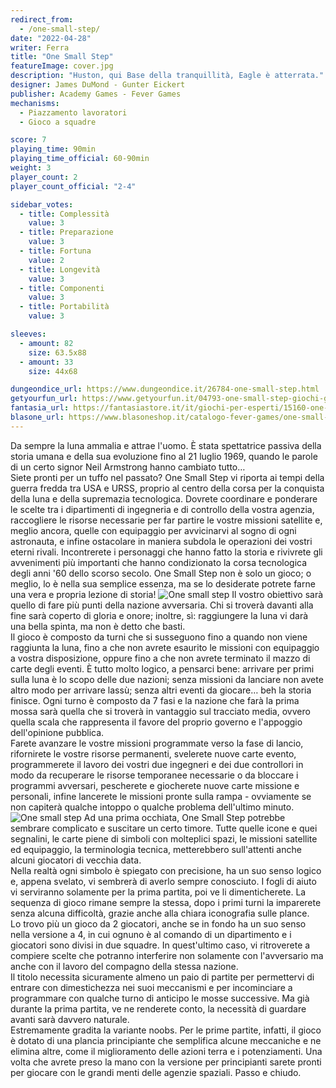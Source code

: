 ```yaml
---
redirect_from:
  - /one-small-step/
date: "2022-04-28"
writer: Ferra
title: "One Small Step"
featureImage: cover.jpg
description: "Huston, qui Base della tranquillità, Eagle è atterrata."
designer: James DuMond - Gunter Eickert
publisher: Academy Games - Fever Games
mechanisms:
  - Piazzamento lavoratori
  - Gioco a squadre

score: 7
playing_time: 90min
playing_time_official: 60-90min
weight: 3
player_count: 2
player_count_official: "2-4"

sidebar_votes:
  - title: Complessità
    value: 3
  - title: Preparazione
    value: 3
  - title: Fortuna
    value: 2
  - title: Longevità
    value: 3
  - title: Componenti
    value: 3
  - title: Portabilità
    value: 3

sleeves:
  - amount: 82
    size: 63.5x88
  - amount: 33
    size: 44x68

dungeondice_url: https://www.dungeondice.it/26784-one-small-step.html
getyourfun_url: https://www.getyourfun.it/04793-one-small-step-giochi-gestionali.html
fantasia_url: https://fantasiastore.it/it/giochi-per-esperti/15160-one-small-step.html
blasone_url: https://www.blasoneshop.it/catalogo-fever-games/one-small-step-295-1114
---
```


<Setting>
  Da sempre la luna ammalia e attrae l'uomo. È stata spettatrice passiva della
  storia umana e della sua evoluzione fino al 21 luglio 1969, quando le parole
  di un certo signor Neil Armstrong hanno cambiato tutto…
  <br />
  Siete pronti per un tuffo nel passato? One Small Step vi riporta ai tempi
  della guerra fredda tra USA e URSS, proprio al centro della corsa per la
  conquista della luna e della supremazia tecnologica. Dovrete coordinare e
  ponderare le scelte tra i dipartimenti di ingegneria e di controllo della
  vostra agenzia, raccogliere le risorse necessarie per far partire le vostre
  missioni satellite e, meglio ancora, quelle con equipaggio per avvicinarvi al
  sogno di ogni astronauta, e infine ostacolare in maniera subdola le operazioni
  dei vostri eterni rivali. Incontrerete i personaggi che hanno fatto la storia
  e rivivrete gli avvenimenti più importanti che hanno condizionato la corsa
  tecnologica degli anni '60 dello scorso secolo. One Small Step non è solo un
  gioco; o meglio, lo è nella sua semplice essenza, ma se lo desiderate potrete
  farne una vera e propria lezione di storia!
</Setting>

<img src="./game1.jpg" alt="One small step" />

<Rules>
  Il vostro obiettivo sarà quello di fare più punti della nazione avversaria.
  Chi si troverà davanti alla fine sarà coperto di gloria e onore; inoltre, sì:
  raggiungere la luna vi darà una bella spinta, ma non è detto che basti.
  <br />
  Il gioco è composto da turni che si susseguono fino a quando non viene
  raggiunta la luna, fino a che non avrete esaurito le missioni con equipaggio a
  vostra disposizione, oppure fino a che non avrete terminato il mazzo di carte
  degli eventi. È tutto molto logico, a pensarci bene: arrivare per primi sulla
  luna è lo scopo delle due nazioni; senza missioni da lanciare non avete altro
  modo per arrivare lassù; senza altri eventi da giocare… beh la storia finisce.
  Ogni turno è composto da 7 fasi e la nazione che farà la prima mossa sarà
  quella che si troverà in vantaggio sul tracciato media, ovvero quella scala
  che rappresenta il favore del proprio governo e l'appoggio dell'opinione
  pubblica.
  <br />
  Farete avanzare le vostre missioni programmate verso la fase di lancio,
  rifornirete le vostre risorse permanenti, svelerete nuove carte evento,
  programmerete il lavoro dei vostri due ingegneri e dei due controllori in modo
  da recuperare le risorse temporanee necessarie o da bloccare i programmi
  avversari, pescherete e giocherete nuove carte missione e personali, infine
  lancerete le missioni pronte sulla rampa - ovviamente se non capiterà qualche
  intoppo o qualche problema dell'ultimo minuto.
</Rules>

<img src="./game2.jpg" alt="One small step" />

<Feedback>
  Ad una prima occhiata, One Small Step potrebbe sembrare complicato e suscitare
  un certo timore. Tutte quelle icone e quei segnalini, le carte piene di
  simboli con molteplici spazi, le missioni satellite ed equipaggio, la
  terminologia tecnica, metterebbero sull'attenti anche alcuni giocatori di
  vecchia data.
  <br />
  Nella realtà ogni simbolo è spiegato con precisione, ha un suo senso logico e,
  appena svelato, vi sembrerà di averlo sempre conosciuto. I fogli di aiuto vi
  serviranno solamente per la prima partita, poi ve li dimenticherete. La
  sequenza di gioco rimane sempre la stessa, dopo i primi turni la imparerete
  senza alcuna difficoltà, grazie anche alla chiara iconografia sulle plance.
  <br />
  Lo trovo più un gioco da 2 giocatori, anche se in fondo ha un suo senso nella
  versione a 4, in cui ognuno è al comando di un dipartimento e i giocatori sono
  divisi in due squadre. In quest'ultimo caso, vi ritroverete a compiere scelte
  che potranno interferire non solamente con l'avversario ma anche con il lavoro
  del compagno della stessa nazione.
  <br />
  Il titolo necessita sicuramente almeno un paio di partite per permettervi di
  entrare con dimestichezza nei suoi meccanismi e per incominciare a programmare
  con qualche turno di anticipo le mosse successive. Ma già durante la prima
  partita, ve ne renderete conto, la necessità di guardare avanti sarà davvero
  naturale.
  <br />
  Estremamente gradita la variante noobs. Per le prime partite, infatti, il
  gioco è dotato di una plancia principiante che semplifica alcune meccaniche e
  ne elimina altre, come il miglioramento delle azioni terra e i potenziamenti.
  Una volta che avrete preso la mano con la versione per principianti sarete
  pronti per giocare con le grandi menti delle agenzie spaziali. Passo e chiudo.
</Feedback>

<Instagram id="Cc5B7FRjnVG" />

